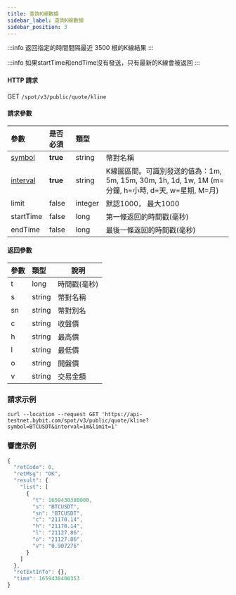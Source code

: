 ```yaml
---
title: 查詢K線數據
sidebar_label: 查詢K線數據
sidebar_position: 3
---
```



:::info
返回指定的時間間隔最近 3500 根的K線結果
:::

:::info
如果startTime和endTime沒有發送，只有最新的K線會被返回
:::

#### HTTP 請求
GET <code>/spot/v3/public/quote/kline</code>

#### 請求參數
| 參數 | 是否必須 | 類型 | |
|:----- |:-------|:-----|------ |
|<a href="#symbol-symbol">symbol</a> |<b>true</b>|string|幣對名稱|
| <a href="#kline-interval-interval">interval</a> |<b>true</b> | string | K線圖區間。可識別發送的值為：1m, 5m, 15m, 30m, 1h, 1d, 1w, 1M (m=分鐘, h=小時, d=天, w=星期, M=月)|
| limit | false | integer | 默認1000， 最大1000 |
| startTime | false | long | 第一條返回的時間戳(毫秒) |
| endTime | false | long | 最後一條返回的時間戳(毫秒) |

#### 返回參數
| 參數 | 類型 | 說明|
|:----- |:-----|----- |
|t| long | 時間戳(毫秒) |
|s| string | 幣對名稱 |
|sn| string | 幣對別名 |
|c| string | 收盤價 |
|h| string | 最高價 |
|l| string | 最低價 |
|o| string | 開盤價 |
|v| string | 交易金額 |

### 請求示例

<Tabs>
<TabItem value="console" label="Console">

```http
curl --location --request GET 'https://api-testnet.bybit.com/spot/v3/public/quote/kline?symbol=BTCUSDT&interval=1m&limit=1'
```

</TabItem>
</Tabs>

### 響應示例

```javascript
{
  "retCode": 0,
  "retMsg": "OK",
  "result": {
    "list": [
      {
        "t": 1659430380000,
        "s": "BTCUSDT",
        "sn": "BTCUSDT",
        "c": "21170.14",
        "h": "21170.14",
        "l": "21127.86",
        "o": "21127.86",
        "v": "0.907276"
      }
    ]
  },
  "retExtInfo": {},
  "time": 1659430400353
}
```
